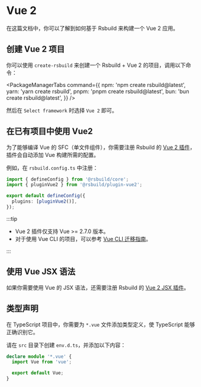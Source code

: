 # Vue 2

在这篇文档中，你可以了解到如何基于 Rsbuild 来构建一个 Vue 2 应用。

## 创建 Vue 2 项目

你可以使用 `create-rsbuild` 来创建一个 Rsbuild + Vue 2 的项目，调用以下命令：


<PackageManagerTabs
  command={{
    npm: 'npm create rsbuild@latest',
    yarn: 'yarn create rsbuild',
    pnpm: 'pnpm create rsbuild@latest',
    bun: 'bun create rsbuild@latest',
  }}
/>

然后在 `Select framework` 时选择 `Vue 2` 即可。

## 在已有项目中使用 Vue2

为了能够编译 Vue 的 SFC（单文件组件），你需要注册 Rsbuild 的 [Vue 2 插件](/plugins/list/plugin-vue2)，插件会自动添加 Vue 构建所需的配置。

例如，在 `rsbuild.config.ts` 中注册：

```ts title="rsbuild.config.ts"
import { defineConfig } from '@rsbuild/core';
import { pluginVue2 } from '@rsbuild/plugin-vue2';

export default defineConfig({
  plugins: [pluginVue2()],
});
```

:::tip

- Vue 2 插件仅支持 Vue >= 2.7.0 版本。
- 对于使用 Vue CLI 的项目，可以参考 [Vue CLI 迁移指南](/guide/migration/vue-cli)。

:::

## 使用 Vue JSX 语法

如果你需要使用 Vue 的 JSX 语法，还需要注册 Rsbuild 的 [Vue 2 JSX 插件](https://github.com/rspack-contrib/rsbuild-plugin-vue2-jsx)。

## 类型声明

在 TypeScript 项目中，你需要为 `*.vue` 文件添加类型定义，使 TypeScript 能够正确识别它。

请在 `src` 目录下创建 `env.d.ts`，并添加以下内容：

```ts title="src/env.d.ts"
declare module '*.vue' {
  import Vue from 'vue';

  export default Vue;
}
```
